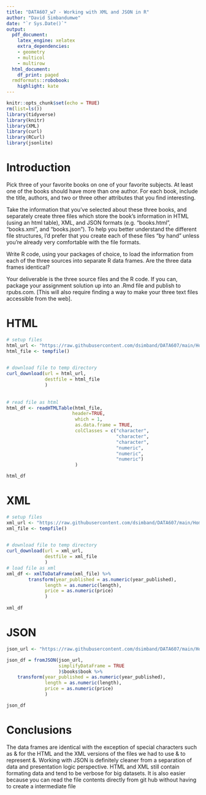 ```yaml
---
title: "DATA607_w7 - Working with XML and JSON in R"
author: "David Simbandumwe"
date: "`r Sys.Date()`"
output:
  pdf_document:
    latex_engine: xelatex
    extra_dependencies:
    - geometry
    - multicol
    - multirow
  html_document:
    df_print: paged
  rmdformats::robobook:
    highlight: kate
---
```


```r
knitr::opts_chunk$set(echo = TRUE)
rm(list=ls())
library(tidyverse)
library(knitr)
library(XML)
library(curl)
library(RCurl)
library(jsonlite)

```


# Introduction
Pick three of your favorite books on one of your favorite subjects. At least one of the books should have more than one author. For each book, include the title, authors, and two or three other attributes that you find interesting.

Take the information that you’ve selected about these three books, and separately create three files which store the book’s information in HTML (using an html table), XML, and JSON formats (e.g. “books.html”, “books.xml”, and “books.json”). To help you better understand the different file structures, I’d prefer that you create each of these files “by hand” unless you’re already very comfortable with the file formats.

Write R code, using your packages of choice, to load the information from each of the three sources into separate R data frames. Are the three data frames identical?

Your deliverable is the three source files and the R code. If you can, package your assignment solution up into an .Rmd file and publish to rpubs.com. [This will also require finding a way to make your three text files accessible from the web].




# HTML


```r

# setup files
html_url <- "https://raw.githubusercontent.com/dsimband/DATA607/main/Homework/w7_files/books.html"
html_file <- tempfile()
 

# download file to temp directory
curl_download(url = html_url, 
              destfile = html_file
              )
              
              
# read file as html
html_df <- readHTMLTable(html_file, 
                        header=TRUE, 
                         which = 1,
                         as.data.frame = TRUE,
                         colClasses = c("character",
                                        "character",
                                        "character",
                                        "numeric",
                                        "numeric",
                                        "numeric")
                         )

html_df

```


# XML
```r

# setup files
xml_url <- "https://raw.githubusercontent.com/dsimband/DATA607/main/Homework/w7_files/books.xml"
xml_file <- tempfile()
 

# download file to temp directory
curl_download(url = xml_url, 
              destfile = xml_file
              )
# load file as xml
xml_df <- xmlToDataFrame(xml_file) %>%
        transform(year_published = as.numeric(year_published), 
              length = as.numeric(length),
              price = as.numeric(price)
              )
 
xml_df

```

# JSON

```r

json_url <- "https://raw.githubusercontent.com/dsimband/DATA607/main/Homework/w7_files/books.json"

json_df = fromJSON(json_url,
                   simplifyDataFrame = TRUE
                   )$books$book %>%
    transform(year_published = as.numeric(year_published), 
              length = as.numeric(length),
              price = as.numeric(price)
              )

json_df


```

# Conclusions
The data frames are identical with the exception of special characters such as & for the HTML and the XML versions of the files we had to use &amp; to represent &. Working with JSON is definitely cleaner from a separation of data and presentation logic perspective. HTML and XML still contain formating data and tend to be verbose for big datasets. It is also easier because you can read the file contents directly from git hub without having to create a intermediate file 












